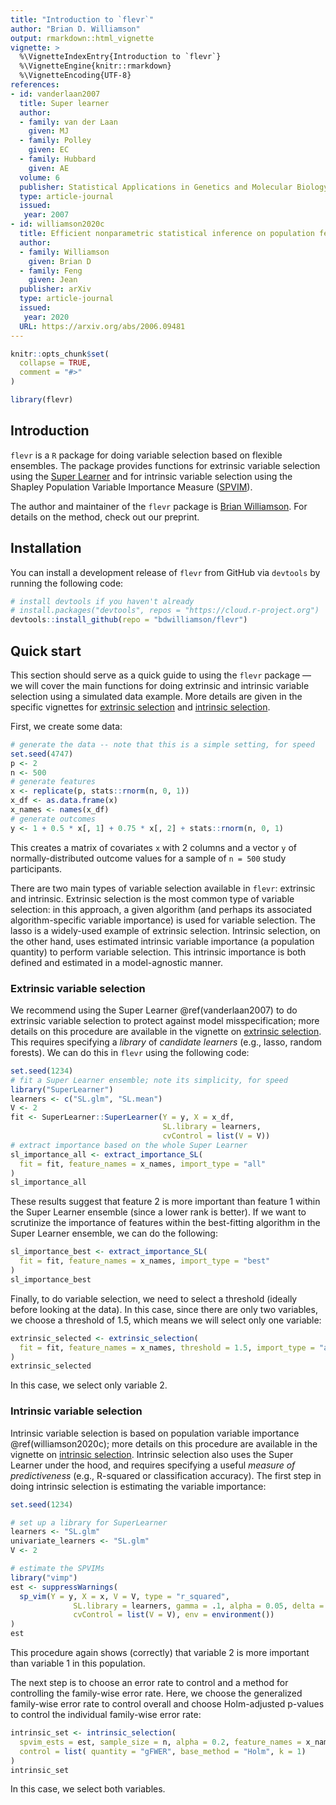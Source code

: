 ---
title: "Introduction to `flevr`"
author: "Brian D. Williamson"
output: rmarkdown::html_vignette
vignette: >
  %\VignetteIndexEntry{Introduction to `flevr`}
  %\VignetteEngine{knitr::rmarkdown}
  %\VignetteEncoding{UTF-8}
references:
- id: vanderlaan2007
  title: Super learner
  author:
  - family: van der Laan
    given: MJ
  - family: Polley
    given: EC
  - family: Hubbard
    given: AE
  volume: 6
  publisher: Statistical Applications in Genetics and Molecular Biology
  type: article-journal
  issued:
   year: 2007
- id: williamson2020c
  title: Efficient nonparametric statistical inference on population feature importance using Shapley values
  author:
  - family: Williamson
    given: Brian D
  - family: Feng
    given: Jean
  publisher: arXiv
  type: article-journal
  issued:
   year: 2020
  URL: https://arxiv.org/abs/2006.09481
---

```{r, include = FALSE}
knitr::opts_chunk$set(
  collapse = TRUE,
  comment = "#>"
)
```

```{r setup}
library(flevr)
```

## Introduction

`flevr` is a `R` package for doing variable selection based on flexible ensembles. The package provides functions for extrinsic variable selection using the [Super Learner](https://github.com/ecpolley/SuperLearner) and for intrinsic variable selection using the Shapley Population Variable Importance Measure ([SPVIM](https://github.com/bdwilliamson/vimp)).

The author and maintainer of the `flevr` package is  [Brian Williamson](https://bdwilliamson.github.io). For details on the method, check out our preprint.

## Installation

You can install a development release of `flevr` from GitHub via `devtools` by running the following code:
```{r install, eval = FALSE}
# install devtools if you haven't already
# install.packages("devtools", repos = "https://cloud.r-project.org")
devtools::install_github(repo = "bdwilliamson/flevr")
```

## Quick start

This section should serve as a quick guide to using the `flevr` package --- we will cover the main functions for doing extrinsic and intrinsic variable selection using a simulated data example. More details are given in the specific vignettes for [extrinsic selection](extrinsic_selection.html) and [intrinsic selection](intrinsic_selection.html). 

First, we create some data:
```{r gen-data}
# generate the data -- note that this is a simple setting, for speed
set.seed(4747)
p <- 2
n <- 500
# generate features
x <- replicate(p, stats::rnorm(n, 0, 1))
x_df <- as.data.frame(x)
x_names <- names(x_df)
# generate outcomes
y <- 1 + 0.5 * x[, 1] + 0.75 * x[, 2] + stats::rnorm(n, 0, 1)
```

This creates a matrix of covariates `x` with 2 columns and a vector `y` of normally-distributed outcome values for a sample of `n = 500` study participants.

There are two main types of variable selection available in `flevr`: extrinsic and intrinsic. Extrinsic selection is the most common type of variable selection: in this approach, a given algorithm (and perhaps its associated algorithm-specific variable importance) is used for variable selection. The lasso is a widely-used example of extrinsic selection. Intrinsic selection, on the other hand, uses estimated intrinsic variable importance (a population quantity) to perform variable selection. This intrinsic importance is both defined and estimated in a model-agnostic manner.

### Extrinsic variable selection

We recommend using the Super Learner @ref(vanderlaan2007) to do extrinsic variable selection to protect against model misspecification; more details on this procedure are available in the vignette on [extrinsic selection](extrinsic_selection.html). This requires specifying a _library_ of _candidate learners_ (e.g., lasso, random forests). We can do this in `flevr` using the following code:
```{r sl-fit-and-imp}
set.seed(1234)
# fit a Super Learner ensemble; note its simplicity, for speed
library("SuperLearner")
learners <- c("SL.glm", "SL.mean")
V <- 2
fit <- SuperLearner::SuperLearner(Y = y, X = x_df,
                                  SL.library = learners,
                                  cvControl = list(V = V))
# extract importance based on the whole Super Learner
sl_importance_all <- extract_importance_SL(
  fit = fit, feature_names = x_names, import_type = "all"
)
sl_importance_all
```
These results suggest that feature 2 is more important than feature 1 within the Super Learner ensemble (since a lower rank is better). If we want to scrutinize the importance of features within the best-fitting algorithm in the Super Learner ensemble, we can do the following:
```{r sl-best-alg}
sl_importance_best <- extract_importance_SL(
  fit = fit, feature_names = x_names, import_type = "best"
)
sl_importance_best
```
Finally, to do variable selection, we need to select a threshold (ideally before looking at the data). In this case, since there are only two variables, we choose a threshold of 1.5, which means we will select only one variable:
```{r extrinsic-selection}
extrinsic_selected <- extrinsic_selection(
  fit = fit, feature_names = x_names, threshold = 1.5, import_type = "all"
)
extrinsic_selected
```
In this case, we select only variable 2.

### Intrinsic variable selection

Intrinsic variable selection is based on population variable importance @ref(williamson2020c); more details on this procedure are available in the vignette on [intrinsic selection](intrinsic_selection.html). Intrinsic selection also uses the Super Learner under the hood, and requires specifying a useful _measure of predictiveness_ (e.g., R-squared or classification accuracy). The first step in doing intrinsic selection is estimating the variable importance:
```{r fit-spvim}
set.seed(1234)

# set up a library for SuperLearner
learners <- "SL.glm"
univariate_learners <- "SL.glm"
V <- 2

# estimate the SPVIMs
library("vimp")
est <- suppressWarnings(
  sp_vim(Y = y, X = x, V = V, type = "r_squared",
              SL.library = learners, gamma = .1, alpha = 0.05, delta = 0,
              cvControl = list(V = V), env = environment())
)
est
```
This procedure again shows (correctly) that variable 2 is more important than variable 1 in this population. 

The next step is to choose an error rate to control and a method for controlling the family-wise error rate. Here, we choose the generalized family-wise error rate to control overall and choose Holm-adjusted p-values to control the individual family-wise error rate: 
```{r intrinsic-selection}
intrinsic_set <- intrinsic_selection(
  spvim_ests = est, sample_size = n, alpha = 0.2, feature_names = x_names,
  control = list( quantity = "gFWER", base_method = "Holm", k = 1)
)
intrinsic_set
```
In this case, we select both variables.